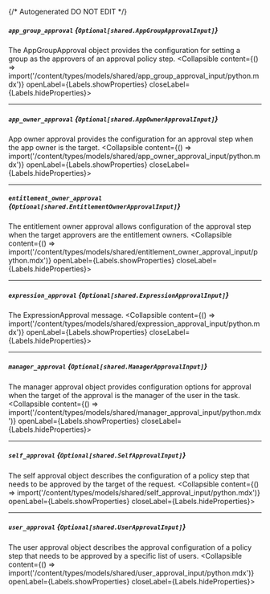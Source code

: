 {/* Autogenerated DO NOT EDIT  */}

##### `app_group_approval` *{`Optional[shared.AppGroupApprovalInput]`}*
The AppGroupApproval object provides the configuration for setting a group as the approvers of an approval policy step.
<Collapsible content={() => import('/content/types/models/shared/app_group_approval_input/python.mdx')} openLabel={Labels.showProperties} closeLabel={Labels.hideProperties}>
</Collapsible>

---
##### `app_owner_approval` *{`Optional[shared.AppOwnerApprovalInput]`}*
App owner approval provides the configuration for an approval step when the app owner is the target.
<Collapsible content={() => import('/content/types/models/shared/app_owner_approval_input/python.mdx')} openLabel={Labels.showProperties} closeLabel={Labels.hideProperties}>
</Collapsible>

---
##### `entitlement_owner_approval` *{`Optional[shared.EntitlementOwnerApprovalInput]`}*
The entitlement owner approval allows configuration of the approval step when the target approvers are the entitlement owners.
<Collapsible content={() => import('/content/types/models/shared/entitlement_owner_approval_input/python.mdx')} openLabel={Labels.showProperties} closeLabel={Labels.hideProperties}>
</Collapsible>

---
##### `expression_approval` *{`Optional[shared.ExpressionApprovalInput]`}*
The ExpressionApproval message.
<Collapsible content={() => import('/content/types/models/shared/expression_approval_input/python.mdx')} openLabel={Labels.showProperties} closeLabel={Labels.hideProperties}>
</Collapsible>

---
##### `manager_approval` *{`Optional[shared.ManagerApprovalInput]`}*
The manager approval object provides configuration options for approval when the target of the approval is the manager of the user in the task.
<Collapsible content={() => import('/content/types/models/shared/manager_approval_input/python.mdx')} openLabel={Labels.showProperties} closeLabel={Labels.hideProperties}>
</Collapsible>

---
##### `self_approval` *{`Optional[shared.SelfApprovalInput]`}*
The self approval object describes the configuration of a policy step that needs to be approved by the target of the request.
<Collapsible content={() => import('/content/types/models/shared/self_approval_input/python.mdx')} openLabel={Labels.showProperties} closeLabel={Labels.hideProperties}>
</Collapsible>

---
##### `user_approval` *{`Optional[shared.UserApprovalInput]`}*
The user approval object describes the approval configuration of a policy step that needs to be approved by a specific list of users.
<Collapsible content={() => import('/content/types/models/shared/user_approval_input/python.mdx')} openLabel={Labels.showProperties} closeLabel={Labels.hideProperties}>
</Collapsible>


